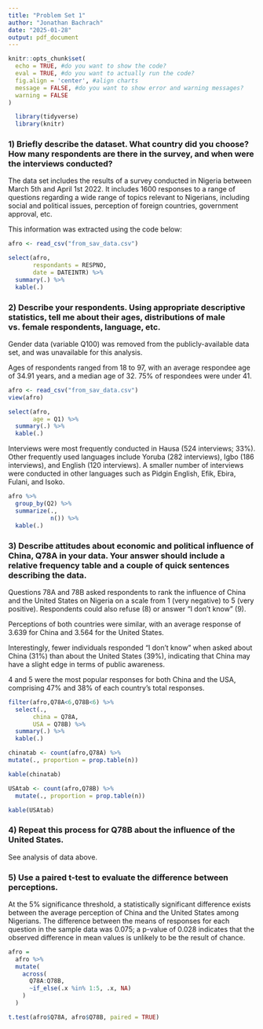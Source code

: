 ```yaml
---
title: "Problem Set 1"
author: "Jonathan Bachrach"
date: "2025-01-28"
output: pdf_document
---
```


```r
knitr::opts_chunk$set( 
  echo = TRUE, #do you want to show the code?
  eval = TRUE, #do you want to actually run the code?
  fig.align = 'center', #align charts
  message = FALSE, #do you want to show error and warning messages?
  warning = FALSE
)

  library(tidyverse)
  library(knitr)
```

### 1) Briefly describe the dataset. What country did you choose? How many respondents are there in the survey, and when were the interviews conducted?

The data set includes the results of a survey conducted in Nigeria between March 5th and April 1st 2022. It includes 1600 responses to a range of questions regarding a wide range of topics relevant to Nigerians, including social and political issues, perception of foreign countries, government approval, etc.

This information was extracted using the code below:
```r
afro <- read_csv("from_sav_data.csv")

select(afro,
       respondants = RESPNO,
       date = DATEINTR) %>%
  summary(.) %>%
  kable(.)

```

### 2) Describe your respondents. Using appropriate descriptive statistics, tell me about their ages, distributions of male vs. female respondents, language, etc.

Gender data (variable Q100) was removed from the publicly-available data set, and was unavailable for this analysis.

Ages of respondents ranged from 18 to 97, with an average respondee age of 34.91 years, and a median age of 32. 75% of respondees were under 41.


```r
afro <- read_csv("from_sav_data.csv")
view(afro)

select(afro,
       age = Q1) %>%
  summary(.) %>%
  kable(.)
```

Interviews were most frequently conducted in Hausa (524 interviews; 33%). Other frequently used languages include Yoruba (282 interviews), Igbo (186 interviews), and English (120 interviews). A smaller number of interviews were conducted in other languages such as Pidgin English, Efik, Ebira, Fulani, and Isoko.


```r
afro %>%
  group_by(Q2) %>%
  summarize(.,
            n()) %>%
  kable(.)

```

### 3) Describe attitudes about economic and political influence of China, Q78A in your data. Your answer should include a relative frequency table and a couple of quick sentences describing the data.

Questions 78A and 78B asked respondents to rank the influence of China and the United States on Nigeria on a scale from 1 (very negative) to 5 (very positive). Respondents could also refuse (8) or answer "I don't know" (9).

Perceptions of both countries were similar, with an average response of 3.639 for China and 3.564 for the United States.

Interestingly, fewer individuals responded "I don't know" when asked about China (31%) than about the United States (39%), indicating that China may have a slight edge in terms of public awareness.

4 and 5 were the most popular responses for both China and the USA, comprising 47% and 38% of each country's total responses.

```r

filter(afro,Q78A<6,Q78B<6) %>%
  select(.,
       china = Q78A,
       USA = Q78B) %>%
  summary(.) %>%
  kable(.)

chinatab <- count(afro,Q78A) %>%
mutate(., proportion = prop.table(n))

kable(chinatab)

USAtab <- count(afro,Q78B) %>%
  mutate(., proportion = prop.table(n))

kable(USAtab)


```

### 4) Repeat this process for Q78B about the influence of the United States.

See analysis of data above.

### 5) Use a paired t-test to evaluate the difference between perceptions.

At the 5% significance threshold, a statistically significant difference exists between the average perception of China and the United States among Nigerians. The difference between the means of responses for each question in the sample data was 0.075; a p-value of 0.028 indicates that the observed difference in mean values is unlikely to be the result of chance.

```r

afro =
  afro %>%
  mutate(
    across(
      Q78A:Q78B,
      ~if_else(.x %in% 1:5, .x, NA)
    )
  )

t.test(afro$Q78A, afro$Q78B, paired = TRUE)
```
